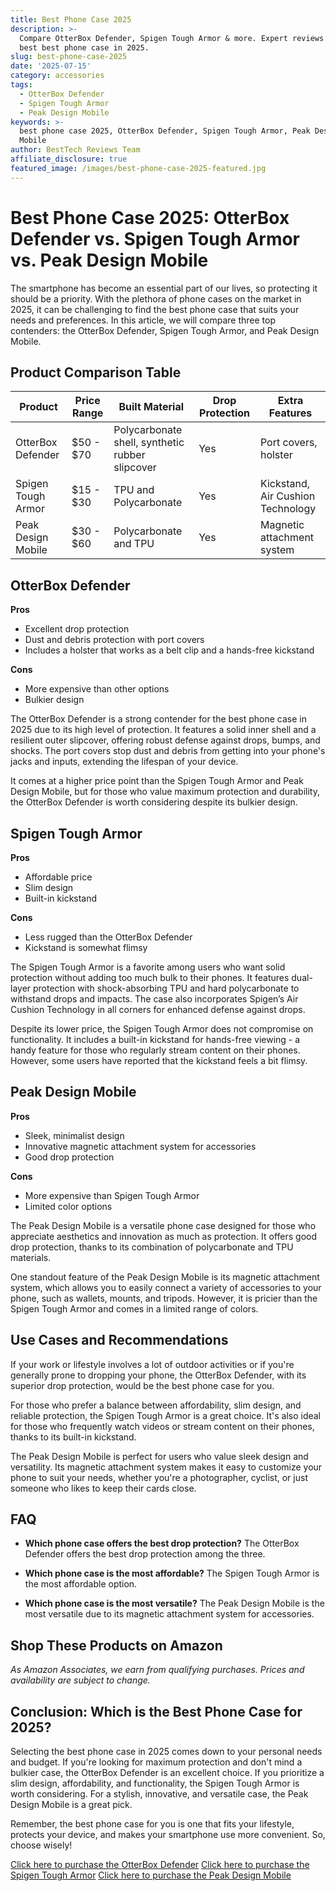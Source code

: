 ```yaml
---
title: Best Phone Case 2025
description: >-
  Compare OtterBox Defender, Spigen Tough Armor & more. Expert reviews of the
  best best phone case in 2025.
slug: best-phone-case-2025
date: '2025-07-15'
category: accessories
tags:
  - OtterBox Defender
  - Spigen Tough Armor
  - Peak Design Mobile
keywords: >-
  best phone case 2025, OtterBox Defender, Spigen Tough Armor, Peak Design
  Mobile
author: BestTech Reviews Team
affiliate_disclosure: true
featured_image: /images/best-phone-case-2025-featured.jpg
---
```


# Best Phone Case 2025: <ProductLink productName="OtterBox Defender">OtterBox Defender</ProductLink> vs. Spigen Tough Armor vs. Peak Design Mobile 

The smartphone has become an essential part of our lives, so protecting it should be a priority. With the plethora of phone cases on the market in 2025, it can be challenging to find the best phone case that suits your needs and preferences. In this article, we will compare three top contenders: the <ProductLink productName="OtterBox Defender">OtterBox Defender</ProductLink>, Spigen Tough Armor, and Peak Design Mobile. 

## Product Comparison Table 

| Product | Price Range | Built Material | Drop Protection | Extra Features |
| --- | --- | --- | --- | --- |
| <ProductLink productName="OtterBox Defender">OtterBox Defender</ProductLink> | $50 - $70 | Polycarbonate shell, synthetic rubber slipcover | Yes | Port covers, holster |
| <ProductLink productName="Spigen Tough Armor">Spigen Tough Armor</ProductLink> | $15 - $30 | TPU and Polycarbonate | Yes | Kickstand, Air Cushion Technology |
| Peak Design Mobile | $30 - $60 | Polycarbonate and TPU | Yes | Magnetic attachment system |

## OtterBox Defender 

**Pros** 

- Excellent drop protection
- Dust and debris protection with port covers
- Includes a holster that works as a belt clip and a hands-free kickstand

**Cons**

- More expensive than other options
- Bulkier design

The OtterBox Defender is a strong contender for the best phone case in 2025 due to its high level of protection. It features a solid inner shell and a resilient outer slipcover, offering robust defense against drops, bumps, and shocks. The port covers stop dust and debris from getting into your phone's jacks and inputs, extending the lifespan of your device.

It comes at a higher price point than the <ProductLink productName="Spigen Tough Armor">Spigen Tough Armor</ProductLink> and Peak Design Mobile, but for those who value maximum protection and durability, the OtterBox Defender is worth considering despite its bulkier design.

## Spigen Tough Armor 

**Pros**

- Affordable price
- Slim design
- Built-in kickstand 

**Cons**

- Less rugged than the OtterBox Defender
- Kickstand is somewhat flimsy

The Spigen Tough Armor is a favorite among users who want solid protection without adding too much bulk to their phones. It features dual-layer protection with shock-absorbing TPU and hard polycarbonate to withstand drops and impacts. The case also incorporates Spigen’s Air Cushion Technology in all corners for enhanced defense against drops.

Despite its lower price, the <ProductLink productName="Spigen Tough Armor">Spigen Tough Armor</ProductLink> does not compromise on functionality. It includes a built-in kickstand for hands-free viewing - a handy feature for those who regularly stream content on their phones. However, some users have reported that the kickstand feels a bit flimsy.

## Peak Design Mobile 

**Pros**

- Sleek, minimalist design
- Innovative magnetic attachment system for accessories
- Good drop protection

**Cons**

- More expensive than Spigen Tough Armor
- Limited color options

The Peak Design Mobile is a versatile phone case designed for those who appreciate aesthetics and innovation as much as protection. It offers good drop protection, thanks to its combination of polycarbonate and TPU materials.

One standout feature of the <ProductLink productName="Peak Design Mobile">Peak Design Mobile</ProductLink> is its magnetic attachment system, which allows you to easily connect a variety of accessories to your phone, such as wallets, mounts, and tripods. However, it is pricier than the <ProductLink productName="Spigen Tough Armor">Spigen Tough Armor</ProductLink> and comes in a limited range of colors.

## Use Cases and Recommendations 

If your work or lifestyle involves a lot of outdoor activities or if you're generally prone to dropping your phone, the <ProductLink productName="OtterBox Defender">OtterBox Defender</ProductLink>, with its superior drop protection, would be the best phone case for you.

For those who prefer a balance between affordability, slim design, and reliable protection, the <ProductLink productName="Spigen Tough Armor">Spigen Tough Armor</ProductLink> is a great choice. It's also ideal for those who frequently watch videos or stream content on their phones, thanks to its built-in kickstand.

The <ProductLink productName="Peak Design Mobile">Peak Design Mobile</ProductLink> is perfect for users who value sleek design and versatility. Its magnetic attachment system makes it easy to customize your phone to suit your needs, whether you're a photographer, cyclist, or just someone who likes to keep their cards close.

## FAQ

- **Which phone case offers the best drop protection?**
The OtterBox Defender offers the best drop protection among the three.

- **Which phone case is the most affordable?**
The Spigen Tough Armor is the most affordable option.

- **Which phone case is the most versatile?**
The Peak Design Mobile is the most versatile due to its magnetic attachment system for accessories.


## Shop These Products on Amazon

<div style={{display: "flex", gap: "1rem", flexWrap: "wrap", margin: "2rem 0"}}>
  <AmazonButton productName="OtterBox Defender" />
  <AmazonButton productName="Spigen Tough Armor" />
  <AmazonButton productName="Peak Design Mobile" />
</div>

*As Amazon Associates, we earn from qualifying purchases. Prices and availability are subject to change.*

## Conclusion: Which is the Best Phone Case for 2025? 

Selecting the best phone case in 2025 comes down to your personal needs and budget. If you're looking for maximum protection and don't mind a bulkier case, the <ProductLink productName="OtterBox Defender">OtterBox Defender</ProductLink> is an excellent choice. If you prioritize a slim design, affordability, and functionality, the <ProductLink productName="Spigen Tough Armor">Spigen Tough Armor</ProductLink> is worth considering. For a stylish, innovative, and versatile case, the Peak Design Mobile is a great pick.

Remember, the best phone case for you is one that fits your lifestyle, protects your device, and makes your smartphone use more convenient. So, choose wisely!

[Click here to purchase the <ProductLink productName="OtterBox Defender">OtterBox Defender</ProductLink>](#)
[Click here to purchase the Spigen Tough Armor](#)
[Click here to purchase the Peak Design Mobile](#)
